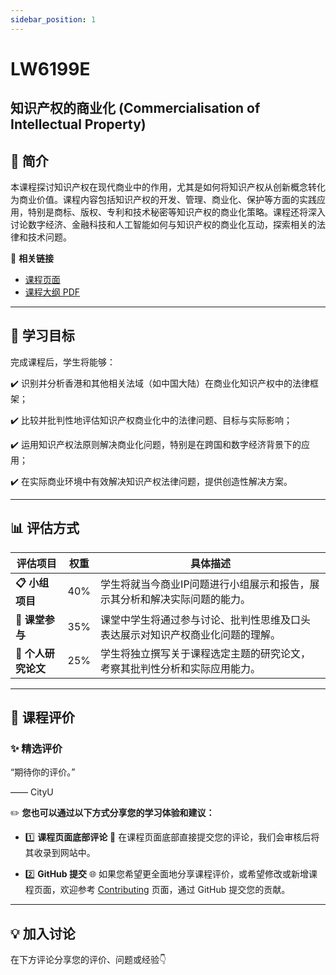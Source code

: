 ```yaml
---
sidebar_position: 1
---
```


# LW6199E
## 知识产权的商业化 (Commercialisation of Intellectual Property)

## **📘 简介**
本课程探讨知识产权在现代商业中的作用，尤其是如何将知识产权从创新概念转化为商业价值。课程内容包括知识产权的开发、管理、商业化、保护等方面的实践应用，特别是商标、版权、专利和技术秘密等知识产权的商业化策略。课程还将深入讨论数字经济、金融科技和人工智能如何与知识产权的商业化互动，探索相关的法律和技术问题。

🔗 **相关链接**
- [课程页面](https://www.cityu.edu.hk/catalogue/pg/202425/course/LW6199E.htm)
- [课程大纲 PDF](https://www.cityu.edu.hk/catalogue/pg/202425/course/LW6199E.pdf)

---

## **🎯 学习目标**

完成课程后，学生将能够：

✔️ 识别并分析香港和其他相关法域（如中国大陆）在商业化知识产权中的法律框架；

✔️ 比较并批判性地评估知识产权商业化中的法律问题、目标与实际影响；

✔️ 运用知识产权法原则解决商业化问题，特别是在跨国和数字经济背景下的应用；

✔️ 在实际商业环境中有效解决知识产权法律问题，提供创造性解决方案。

---

## **📊 评估方式**

| **评估项目**          | **权重** | **具体描述**                                                                                       |
|----------------------|---------|---------------------------------------------------------------------------------------------------|
| **📋 小组项目**       | 40%     | 学生将就当今商业IP问题进行小组展示和报告，展示其分析和解决实际问题的能力。                     |
| **📂 课堂参与**       | 35%     | 课堂中学生将通过参与讨论、批判性思维及口头表达展示对知识产权商业化问题的理解。                  |
| **📂 个人研究论文**   | 25%     | 学生将独立撰写关于课程选定主题的研究论文，考察其批判性分析和实际应用能力。                      |

---

## **💬 课程评价**

### ✨ **精选评价**
<div className={commentStyles.commentBox}>
    <p className={commentStyles.commentText}>
        “期待你的评价。”
    </p>
    <p className={commentStyles.commentAuthor}>—— CityU</p>
</div>

✏️ **您也可以通过以下方式分享您的学习体验和建议：**

- 1️⃣ **课程页面底部评论**
💬 在课程页面底部直接提交您的评论，我们会审核后将其收录到网站中。

- 2️⃣ **GitHub 提交**
🌐 如果您希望更全面地分享课程评价，或希望修改或新增课程页面，欢迎参考 [Contributing](https://penjc.github.io/CityU/contributing) 页面，通过 GitHub 提交您的贡献。

---

## **💡 加入讨论**

在下方评论分享您的评价、问题或经验👇
<Utterances />
